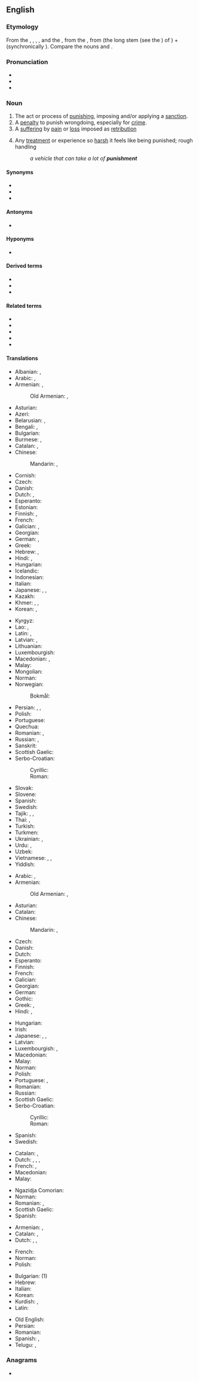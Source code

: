 ==English==
{{wikipedia}}

===Etymology===
From the {{etyl|xno|en}} {{m|fro|punisceement}}, {{m|fro|punisement}}, {{m|fro|punishement}}, {{m|fro|punissement}}, {{m|fro|punisshement}} and the {{etyl|frm|en}} {{m|frm|punissement}}, from the {{etyl|fro|en}} {{m|fro|pugnissement}}, from {{m|fro||puniss-}} (the long stem (see the {{cog|fr|-iss-}}) of {{m|fr|punir||to punish}}) + {{m|fr|-ment}} (synchronically {{affix|en|punish|-ment}}). Compare the {{etyl|en|-}} nouns {{m|en|punishing}} and {{m|en|punition}}.

===Pronunciation===
* {{IPA|/ˈpʌnɪʃmənt/|lang=en}}
* {{audio|en-us-punishment.ogg|Audio (US)|lang=en}}
* {{hyphenation|pun|ish|ment|lang=en}}

===Noun===
{{en-noun|~}}

# The act or process of [[punish]]ing, imposing and/or applying a [[sanction]].
# A [[penalty]] to punish wrongdoing, especially for [[crime]].
# A [[suffering]] by [[pain]] or [[loss]] imposed as [[retribution]]
# {{lb|en|figuratively}} Any [[treatment]] or experience so [[harsh]] it feels like being punished; rough handling
#: ''a vehicle that can take a lot of '''punishment'''''

====Synonyms====
* {{l|en|castigation}}
* {{l|en|punition}}
* {{l|en|beating}}

====Antonyms====
* {{l|en|reward}}

====Hyponyms====
* {{l|en|retribution}}

====Derived terms====
* {{l|en|corporal punishment}}
* {{l|en|mirror punishment}}
* {{l|en|telishment}}

====Related terms====
* {{l|en|punishable}}
* {{l|en|punisher}}
* {{l|en|punishing}}
* {{l|en|punitive}}
* {{l|en|impunity}}

====Translations====
{{trans-top|the act of punishing}}
* Albanian: {{t+|sq|dënim|m}}, {{t+|sq|ndëshkim|m}}
* Arabic: {{t|ar|عُقُوبَة|f}}, {{t+|ar|عِقَاب|m}}
* Armenian: {{t+|hy|պատիժ}}, {{t+|hy|պատժում}}
*: Old Armenian: {{t|xcl|պատիժ}}, {{t|xcl|պատուհաս}}
* Asturian: {{t|ast|castigu|m}}
* Azeri: {{t+|az|cəza}}
* Belarusian: {{t|be|пакара́нне|n|sc=Cyrl}}, {{t|be|ка́ра|f|sc=Cyrl}}
* Bengali: {{t|bn|সাজা|tr=saja|sc=Beng}}, {{t|bn|দণ্ড|tr=ḑônḑ|sc=Beng}}
* Bulgarian: {{t+|bg|наказа́ние|n|sc=Cyrl}}
* Burmese: {{t+|my|ဒဏ်|sc=Mymr}}, {{t+|my|အပြစ်|sc=Mymr}}
* Catalan: {{t|ca|punició|f}}, {{t|ca|puniment|m}}
* Chinese:
*: Mandarin: {{t+|cmn|懲罰}}, {{t+|cmn|惩罚|tr=chéngfá}}
* Cornish: {{t|kw|kessydhyans}}
* Czech: {{t+|cs|trest|m}}
* Danish: {{t|da|straf}}
* Dutch: {{t+|nl|bestraffing|f}}, {{t+|nl|straf|f}}
* Esperanto: {{t|eo|puno}}
* Estonian: {{t|et|karistus}}
* Finnish: {{t|fi|rankaiseminen}}, {{t+|fi|rangaistus}}
* French: {{t+|fr|punition|f}}
* Galician: {{t+|gl|castigo|m}}, {{t+|gl|punición|f}}
* Georgian: {{t|ka|დასჯა}}
* German: {{t+|de|Strafe|f}}, {{t+|de|Bestrafung|f}}
* Greek: {{t+|el|τιμωρία}}
* Hebrew: {{t+|he|עוֹנֶשׁ|m}}, {{t+|he|עֲנִישָׁה|f}}
* Hindi: {{t|hi|सज़ा|f|sc=Deva}}, {{t+|hi|दण्ड|m|sc=Deva}}
* Hungarian: {{t+|hu|büntetés}}
* Icelandic: {{t+|is|refsing|f}}
* Indonesian: {{t+|id|hukuman}}
* Italian: {{t+|it|punizione|f}}
* Japanese: {{t+|ja|罰|tr=[[ばつ]], batsu}}, {{t+|ja|懲罰|tr=ちょうばつ, chōbatsu}}, {{t+|ja|処罰|tr=しょばつ, shobatsu|sc=Jpan}}
* Kazakh: {{t+|kk|жаза|sc=Cyrl}}
* Khmer: {{t+|km|ទណ្ឌ|tr=toan|sc=Khmr}}, {{t+|km|ទណ្ឌកម្ម|tr=toandea’kam|sc=Khmr}}, {{t|km|ទណ្ឌកិច្ច|tr=toandea’kəc|sc=Khmr}}
* Korean: {{t+|ko|처벌}}, {{t+|ko|벌}}
{{trans-mid}}
* Kyrgyz: {{t+|ky|жаза|sc=Cyrl}}
* Lao: {{t|lo|ໂທດ|sc=Laoo}}, {{t|lo|ທັນ|sc=Laoo}}
* Latin: {{t|la|supplicium|n}}, {{t|la|poena|f}}
* Latvian: {{t|lv|sods|m}}, {{t|lv|sodīšana|f}}
* Lithuanian: {{t|lt|bausmė|f}}
* Luxembourgish: {{t+|lb|Strof|f}}
* Macedonian: {{t|mk|ка́зна|f}}, {{t|mk|казну́вање|n}}
* Malay: {{t|ms|hukuman}}
* Mongolian: {{t+|mn|шийтгэл|sc=Cyrl}}
* Norman: {{t|nrf|peunnition|f}}
* Norwegian:
*: Bokmål: {{t+|nb|straff|m}}
* Persian: {{t+|fa|مجازات|tr=mojâzât|sc=fa-Arab}}, {{t+|fa|سزا|tr=sazâ|sc=fa-Arab}}, {{t+|fa|جزا|tr=jazâ|sc=fa-Arab}}
* Polish: {{t+|pl|karanie|n}}
* Portuguese: {{t+|pt|punição|f}}
* Quechua: {{t|qu|wanay}}
* Romanian: {{t+|ro|pedepsire|f}}, {{t+|ro|pedeapsă|f}}
* Russian: {{t+|ru|наказа́ние|n}}, {{t+|ru|ка́ра|f}}
* Sanskrit: {{t+|sa|दण्ड|m}}
* Scottish Gaelic: {{t|gd|peanasachadh|m}}
* Serbo-Croatian:
*: Cyrillic: {{t|sh|ка̏зна|f}}
*: Roman: {{t+|sh|kȁzna|f}}
* Slovak: {{t|sk|trest|m}}
* Slovene: {{t+|sl|kazen|n}}
* Spanish: {{t+|es|castigo|m}}
* Swedish: {{t+|sv|straff|n}}
* Tajik: {{t|tg|ҷазо}}, {{t|tg|сазо}}, {{t|tg|муҷозот}}
* Thai: {{t+|th|โทษ}}, {{t|th|ทัณฑ์|tr=tan}}
* Turkish: {{t+|tr|ceza}}
* Turkmen: {{t+|tk|jeza}}
* Ukrainian: {{t|uk|покара́ння|n|sc=Cyrl}}, {{t|uk|ка́ра|f|sc=Cyrl}}
* Urdu: {{t|ur|سزا|f|tr=sazā|sc=ur-Arab}}, {{t|ur|دنڈ|m|tr=danḍ|sc=ur-Arab}}
* Uzbek: {{t+|uz|jazo}}
* Vietnamese: {{t+|vi|hình phạt}}, {{t+|vi|trừng trị}}, {{t+|vi|phạt|alt=sự phạt}}
* Yiddish: {{t|yi|שטראָף}}
{{trans-bottom}}

{{trans-top|penalty for wrongdoing}}
* Arabic: {{t|ar|عُقُوبَة|f}}, {{t+|ar|عِقَاب|m}}
* Armenian: {{t+|hy|պատիժ}}
*: Old Armenian: {{t|xcl|պատիժ}}, {{t|xcl|պատուհաս}}
* Asturian: {{t|ast|castigu|m}}
* Catalan: {{t+|ca|càstig|m}}
* Chinese:
*: Mandarin: {{t+|cmn|刑罰}}, {{t+|cmn|刑罚|tr=xíngfá}}
* Czech: {{t+|cs|trest|m}}
* Danish: {{t|da|straf|c}}
* Dutch: {{t+|nl|straf|m|f}}
* Esperanto: {{t|eo|puno}}
* Finnish: {{t+|fi|rangaistus}}
* French: {{t+|fr|punition|f}}
* Galician: {{t+|gl|castigo|m}}
* Georgian: {{t|ka|სასჯელი}}
* German: {{t+|de|Bestrafung|f}}
* Gothic: {{t|got|𐍅𐌴𐌹𐍄𐌹|n|tr=weiti}}
* Greek: {{t+|el|τιμωρία}}, {{t+|el|ποινή}}
* Hindi: {{t+|hi|दण्ड|tr=daṇḍ|sc=Deva}}, {{t|hi|सज़ा|tr=sazā|sc=Deva}}
{{trans-mid}}
* Hungarian: {{t+|hu|büntetés}}
* Irish: {{t+|ga|pionós|m}}
* Japanese: {{t+|ja|罰|tr=[[ばつ]], batsu}}, {{t|ja|刑罰|tr=keibatsu}}, {{t+|ja|処罰|tr=shobatsu}}
* Latvian: {{t|lv|sods|m}}
* Luxembourgish: {{t+|lb|Strof|f}}, {{t|lb|Bestrofung|f}}
* Macedonian: {{t|mk|казна|f|tr=kázna}}
* Malay: {{t|ms|azab}}
* Norman: {{t|nrf|peunnition|f}}
* Polish: {{t+|pl|kara|f}}
* Portuguese: {{t+|pt|castigo|m}}, {{t+|pt|punição|f}}
* Romanian: {{t+|ro|pedeapsă|f}}
* Russian: {{t+|ru|наказа́ние|n}}
* Scottish Gaelic: {{t|gd|peanas|m}}
* Serbo-Croatian:
*: Cyrillic: {{t|sh|ка̏зна|f}}
*: Roman: {{t+|sh|kȁzna|f}}
* Spanish: {{t+|es|castigo|m}}
* Swedish: {{t+|sv|straff|n}}
{{trans-bottom}}

{{trans-top|suffering imposed as retribution}}
* Catalan: {{t|ca|punició|f}}, {{t|ca|puniment|m}}
* Dutch: {{t+|nl|afstraffing|f}}, {{t+|nl|boetedoening|f}}, {{t+|nl|vergelding|f}}, {{t+|nl|boete|m|f}}
* French: {{t+|fr|punition|f}}, {{t+|fr|châtiment|m}}
* Macedonian: {{t|mk|казна|f|tr=kázna}}
* Malay: {{t|ms|azab}}
{{trans-mid}}
* Ngazidja Comorian: {{t|zdj|âdhaɓu|c9|c10|tr=âdhabu}}
* Norman: {{t|nrf|peunnition|f}}
* Romanian: {{t+|ro|penalizare}}, {{t|ro|pedeapsă punitivă|f}}
* Scottish Gaelic: {{t|gd|peanas|m}}
* Spanish: {{t+|es|penitencia|f}}
{{trans-bottom}}

{{trans-top|harsh treatment or experience}}
* Armenian: {{t+|hy|պատիժ}}, {{t+|hy|պատուհաս}}
* Catalan: {{t|ca|punició|f}}, {{t|ca|puniment|m}}
* Dutch: {{t+|nl|afstraffing|f}}, {{t+|nl|beproeving|f}}, {{t+|nl|vergelding|f}}
{{trans-mid}}
* French: {{t+|fr|punition|f}}
* Norman: {{t|nrf|peunnition|f}}
* Polish: {{t|pl|wycisk|m}}
{{trans-bottom}}

{{checktrans-top}}
* Bulgarian: {{t-check|bg|наказание|n|tr=nakazánie|sc=Cyrl}} (1)
* Hebrew: {{t-check|he|ענישה|f}}
* Italian: {{t-check|it|punizione|f}}
* Korean: {{t-check|ko|벌|tr=beol|sc=Kore}}
* Kurdish: {{t-check|ku|ceza|m}}, {{t-check|ku|siza|m}}
* Latin: {{t-check|la|punitio|f}}
{{trans-mid}}
* Old English: {{t-check|ang|wite|alt=wīte|n}}
* Persian: {{t+check|fa|تنبیه|tr=tanbih}}
* Romanian: {{t-check|ro|pedeapsă|f}}
* Spanish: {{t-check|es|castigo|m}}, {{t-check|es|penitencia|f}}
* Telugu: {{t-check|te|శిక్ష|sc=Telu}}, {{t-check|te|దండన|sc=Telu}}
{{trans-bottom}}

===Anagrams===
* {{anagrams|en|unshipment}}